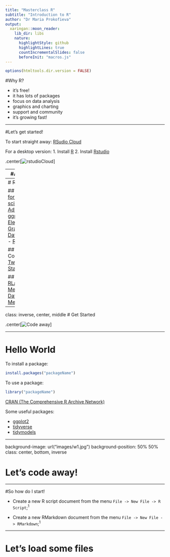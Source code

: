 ```yaml
---
title: "Masterclass R"
subtitle: "Introduction to R"
author: "Dr Maria Prokofieva"
output:
  xaringan::moon_reader:
    lib_dir: libs
    nature:
      highlightStyle: github
      highlightLines: true
      countIncrementalSlides: false
      beforeInit: "macros.js"
---
```

```r
options(htmltools.dir.version = FALSE)
```
#Why R?

- it's free!
- it has lots of packages
- focus on data analysis
- graphics and charting
- support and community
- it's growing fast!

---

#Let's get started!

To start straight away: [RSudio Cloud](https://rstudio.cloud/)

For a desktop version:
1. Install [R](https://cran.rstudio.com/)
2. Install [Rstudio](https://rstudio.com/products/rstudio/download/)

.center[![rstudioCloud](images/rstudiocloud.png)]

---
#At times...

.center[![hard job?](images/coding.png)]

---
# Resoures

## Books
- [R for data science](https://r4ds.had.co.nz/) 
- [Advanced R](https://adv-r.hadley.nz/)
- [ggplot2: Elegant Graphics for Data Analysis](https://ggplot2-book.org/)
- [RMarkdown](https://rmarkdown.rstudio.com/lesson-1.html)

## Community 
- [Twitter](https://twitter.com/search?q=rstats&src=typed_query)
- [Stackoverflow](https://stackoverflow.com/)

## Meetups
- [RLadies Melbourne](https://www.meetup.com/rladies-melbourne/)
- [Data Science Melbourne](https://www.meetup.com/Data-Science-Melbourne/)

---
class: inverse, center, middle
# Get Started

.center[![Code away](images/w1.jpg)]

---

# Hello World

To install a package:

```r
install.packages("packageName")
```

To use a package:

```r
library("packageName")
```

[CRAN (The Comprehensive R Archive Network)](https://cran.r-project.org/)

Some useful packages:

- [ggplot2](https://ggplot2.tidyverse.org/)
- [tidyverse](https://tidyverse.org/)
- [tidymodels](https://www.tidymodels.org/)

---

background-image: url("images/w1.jpg")
background-position: 50% 50%
class: center, bottom, inverse

# Let's code away!

---

#So how do I start!

- Create a new R script document from the menu `File -> New File -> R Script`;<sup>1</sup>

- Create a new RMarkdown document from the menu `File -> New File -> RMarkdown`;<sup>1</sup>

---


# Let's load some files



